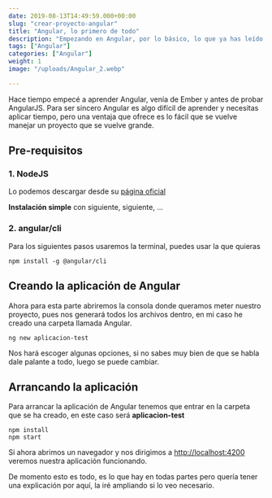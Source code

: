 ```yaml
---
date: 2019-08-13T14:49:59.000+00:00
slug: "crear-proyecto-angular"
title: "Angular, lo primero de todo"
description: "Empezando en Angular, por lo básico, lo que ya has leído 100 veces, pero en otra web"
tags: ["Angular"]
categories: ["Angular"]
weight: 1
image: "/uploads/Angular_2.webp"

---
```


Hace tiempo empecé a aprender Angular, venía de Ember y antes de probar AngularJS. Para ser sincero Angular es algo difícil de aprender y necesitas aplicar tiempo, pero una ventaja que ofrece es lo fácil que se vuelve manejar un proyecto que se vuelve grande.

## Pre-requisitos

### 1. NodeJS

Lo podemos descargar desde su [página oficial](https://nodejs.org/es/download/)

**Instalación simple** con siguiente, siguiente, ...

### 2. angular/cli

Para los siguientes pasos usaremos la terminal, puedes usar la que quieras

    npm install -g @angular/cli

## Creando la aplicación de Angular

Ahora para esta parte abriremos la consola donde queramos meter nuestro proyecto, pues nos generará todos los archivos dentro, en mi caso he creado una carpeta llamada Angular.

    ng new aplicacion-test

Nos hará escoger algunas opciones, si no sabes muy bien de que se habla dale palante a todo, luego se puede cambiar.

## Arrancando la aplicación

Para arrancar la aplicación de Angular tenemos que entrar en la carpeta que se ha creado, en este caso será **aplicacion-test**

    npm install
    npm start

Si ahora abrimos un navegador y nos dirigimos a [http://localhost:4200](http://localhost:4200) veremos nuestra aplicación funcionando.

De momento esto es todo, es lo que hay en todas partes pero quería tener una explicación por aquí, la iré ampliando si lo veo necesario.